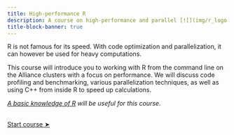 ```yaml
---
title: High-performance R
description: A course on high-performance and parallel [![](img/r_logo.svg.png){width="4%" fig-alt="noshadow"}](https://www.r-project.org/)
title-block-banner: true
---
```


:::{.topdef}

R is not famous for its speed. With code optimization and parallelization, it can however be used for heavy computations.

This course will introduce you to working with R from the command line on the Alliance clusters with a focus on performance. We will discuss code profiling and benchmarking, various parallelization techniques, as well as using C++ from inside R to speed up calculations.

*[A basic knowledge of R](top_intro.qmd) will be useful for this course.*

:::

<br>
[[Start course ➤](hpc_run.qmd)]{.topinline}
